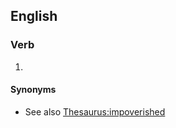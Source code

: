 ==English==

===Verb===
{{head|en|verb form}}

# {{en-past of|pauperize}}

====Synonyms====
* See also [[Thesaurus:impoverished]]